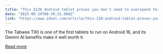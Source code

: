 ```yaml
---
title: "This $120 Android tablet proves you don't need to overspend for a Samsung Tab or iPad"
date: "2025-09-19T08:30:31.000Z"
link: "https://www.zdnet.com/article/this-120-android-tablet-proves-you-dont-need-to-overspend-for-a-samsung-tab-or-ipad/"
---
```


The Tabwee T90 is one of the first tablets to run on Android 16, and its Gemini AI benefits make it well worth it.

[Read more](https://www.zdnet.com/article/this-120-android-tablet-proves-you-dont-need-to-overspend-for-a-samsung-tab-or-ipad/)
